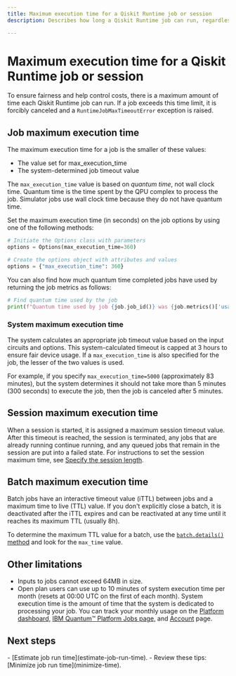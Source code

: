 ```yaml
---
title: Maximum execution time for a Qiskit Runtime job or session
description: Describes how long a Qiskit Runtime job can run, regardless of what execution mode is used.

---
```


# Maximum execution time for a Qiskit Runtime job or session

To ensure fairness and help control costs, there is a maximum amount of time each Qiskit Runtime job can run. If a job exceeds this time limit, it is forcibly canceled and a `RuntimeJobMaxTimeoutError` exception is raised.

<span id="max-job"></span>
## Job maximum execution time

The maximum execution time for a job is the smaller of these values:

- The value set for max_execution_time
- The system-determined job timeout value

The `max_execution_time` value is based on _quantum time_, not wall clock time. Quantum time is the time spent by the QPU complex to process the job. Simulator jobs use wall clock time because they do not have quantum time.

Set the maximum execution time (in seconds) on the job options by using one of the following methods:

```python
# Initiate the Options class with parameters
options = Options(max_execution_time=360)
```

```python
# Create the options object with attributes and values
options = {"max_execution_time": 360}
```

You can also find how much quantum time completed jobs have used by returning the job metrics as follows:

```python
# Find quantum time used by the job
print(f"Quantum time used by job {job.job_id()} was {job.metrics()['usage']['quantum_seconds']} seconds")
```

<span id="max-system"></span>
### System maximum execution time

The system calculates an appropriate job timeout value based on the input circuits and options. This system-calculated timeout is capped at 3 hours to ensure fair device usage. If a `max_execution_time` is also specified for the job, the lesser of the two values is used.

For example, if you specify `max_execution_time=5000` (approximately 83 minutes), but the system determines it should not take more than 5 minutes (300 seconds) to execute the job, then the job is canceled after 5 minutes.

## Session maximum execution time

When a session is started, it is assigned a maximum session timeout value. After this timeout is reached, the session is terminated, any jobs that are already running continue running, and any queued jobs that remain in the session are put into a failed state. For instructions to set the session maximum time, see [Specify the session length](./run-jobs-session#specify-length).

## Batch maximum execution time

Batch jobs have an interactive timeout value (iTTL) between jobs and a maximum time to live (TTL) value. If you don't explicitly close a batch, it is deactivated after the iTTL expires and can be reactivated at any time until it reaches its  maximum TTL (usually 8h).

To determine the maximum TTL value for a batch, use the [`batch.details()`  method](run-jobs-batch#batch-details) and look for the `max_time` value.

## Other limitations

*   Inputs to jobs cannot exceed 64MB in size.
*   Open plan users can use up to 10 minutes of system execution time per month (resets at 00:00 UTC on the first of each month). System execution time is the amount of time that the system is dedicated to processing your job. You can track your monthly usage on the [Platform dashboard,](https://quantum.ibm.com/)  [IBM Quantum&trade; Platform Jobs page,](https://quantum.ibm.com/jobs) and [Account](https://quantum.ibm.com/account) page.

## Next steps

<Admonition type="tip" title="Recommendations">
    - [Estimate job run time](estimate-job-run-time).
    - Review these tips: [Minimize job run time](minimize-time).
</Admonition>